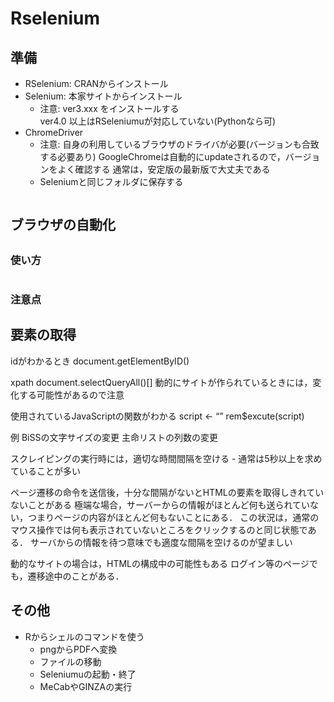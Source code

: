 # Rselenium {#rselenium}



## 準備


- RSelenium: CRANからインストール   
- Selenium: 本家サイトからインストール    
  - 注意: ver3.xxx をインストールする    
  ver4.0 以上はRSeleniumuが対応していない(Pythonなら可)    
- ChromeDriver 
  - 注意: 自身の利用しているブラウザのドライバが必要(バージョンも合致する必要あり)
  GoogleChromeは自動的にupdateされるので，バージョンをよく確認する
  通常は，安定版の最新版で大丈夫である
  - Seleniumと同じフォルダに保存する


```r


```



## ブラウザの自動化



## 

### 使い方


```r
```

### 注意点

## 要素の取得

idがわかるとき
document.getElementByID()

xpath
document.selectQueryAll()[]
動的にサイトが作られているときには，変化する可能性があるので注意


使用されているJavaScriptの関数がわかる
script <- ""
rem$excute(script)

例
BiSSの文字サイズの変更
主命リストの列数の変更

スクレイピングの実行時には，適切な時間間隔を空ける
- 通常は5秒以上を求めていることが多い   

ページ遷移の命令を送信後，十分な間隔がないとHTMLの要素を取得しきれていないことがある
極端な場合，サーバーからの情報がほとんど何も送られていない，つまりページの内容がほとんど何もないことにある．
この状況は，通常のマウス操作では何も表示されていないところをクリックするのと同じ状態である．
サーバからの情報を待つ意味でも適度な間隔を空けるのが望ましい

動的なサイトの場合は，HTMLの構成中の可能性もある
ログイン等のページでも，遷移途中のことがある．

## その他

- Rからシェルのコマンドを使う    
  - pngからPDFへ変換   
  - ファイルの移動    
  - Seleniumuの起動・終了    
  - MeCabやGINZAの実行    


